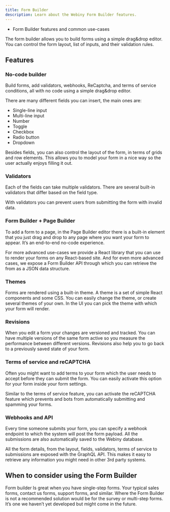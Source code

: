 ```yaml
---
title: Form Builder
description: Learn about the Webiny Form Builder features.
---
```



<Alert type="success" title="WHAT YOU'LL LEARN">

- Form Builder features and common use-cases

</Alert>

The form builder allows you to build forms using a simple drag&drop editor. You can control the form layout, list of inputs, and their validation rules.

## Features

### No-code builder

Build forms, add validators, webhooks, ReCaptcha, and terms of service conditions, all with no code using a simple drag&drop editor.

There are many different fields you can insert, the main ones are:

- Single-line input
- Multi-line input
- Number
- Toggle
- Checkbox
- Radio button
- Dropdown

Besides fields, you can also control the layout of the form, in terms of grids and row elements. This allows you to model your form in a nice way so the user actually enjoys filling it out.

### Validators

Each of the fields can take multiple validators. There are several built-in validators that differ based on the field type.

With validators you can prevent users from submitting the form with invalid data.

### Form Builder + Page Builder

To add a form to a page, in the Page Builder editor there is a built-in element that you just drag and drop to any page where you want your form to appear. It’s an end-to-end no-code experience.

For more advanced use-cases we provide a React library that you can use to render your forms on any React-based site. And for even more advanced cases, we expose a Form Builder API through which you can retrieve the from as a JSON data structure.

### Themes

Forms are rendered using a built-in theme. A theme is a set of simple React components and some CSS. You can easily change the theme, or create several themes of your own. In the UI you can pick the theme with which your form will render.

### Revisions

When you edit a form your changes are versioned and tracked. You can have multiple versions of the same form active so you measure the performance between different versions. Revisions also help you to go back to a previously saved state of your form.

### Terms of service and reCAPTCHA

Often you might want to add terms to your form which the user needs to accept before they can submit the form. You can easily activate this option for your form inside your form settings.

Similar to the terms of service feature, you can activate the reCAPTCHA feature which prevents and bots from automatically submitting and spamming your forms.

### Webhooks and API

Every time someone submits your form, you can specify a webhook endpoint to which the system will post the form payload. All the submissions are also automatically saved to the Webiny database.

All the form details, from the layout, fields, validators, terms of service to submissions are exposed with the GraphQL API. This makes it easy to retrieve any information you might need in other 3rd party systems.

## When to consider using the Form Builder

Form builder Is great when you have single-step forms. Your typical sales forms, contact us forms, support forms, and similar. Where the Form Builder is not a recommended solution would be for the survey or multi-step forms. It’s one we haven’t yet developed but might come in the future.
